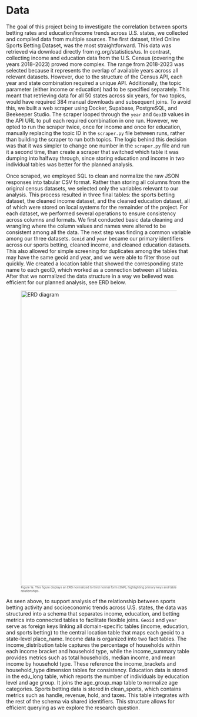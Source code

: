 # Data
The goal of this project being to investigate the correlation between sports betting rates and education/income trends across U.S. states, we collected and compiled data from multiple sources. The first dataset, titled Online Sports Betting Dataset, was the most straightforward. This data was retrieved via download directly from rg.org/statistics/us. In contrast, collecting income and education data from the U.S. Census (covering the years 2018–2023) proved more complex. The range from 2018-2023 was selected because it represents the overlap of available years across all relevant datasets. However, due to the structure of the Census API, each year and state combination required a unique API. Additionally, the topic parameter (either income or education) had to be specified separately. This meant that retrieving data for all 50 states across six years, for two topics, would have required 384 manual downloads and subsequent joins. To avoid this, we built a web scraper using Docker, Supabase, PostgreSQL, and Beekeeper Studio. The scraper looped through the `year` and `GeoID` values in the API URL to pull each required combination in one run. However, we opted to run the scraper twice, once for income and once for education, manually replacing the topic ID in the `scraper.py` file between runs, rather than building the scraper to run both topics. The logic behind this decision was that it was simpler to change one number in the `scraper.py` file and run it a second time, than create a scraper that switched which table it was dumping into halfway through, since storing education and income in two individual tables was better for the planned analysis. 

Once scraped, we employed SQL to clean and normalize the raw JSON responses into tabular CSV format. Rather than storing all columns from the original census datasets, we selected only the variables relevant to our analysis. This process resulted in three final tables: the sports betting dataset, the cleaned income dataset, and the cleaned education dataset, all of which were stored on local systems for the remainder of the project. For each dataset, we performed several operations to ensure consistency across columns and formats. We first conducted basic data cleaning and wrangling where the column values and names were altered to be consistent among all the data. The next step was finding a common variable among our three datasets. `Geoid` and `year` became our primary identifiers across our sports betting, cleaned income, and cleaned education datasets. This also allowed for simple screening for duplicates among the tables that may have the same geoid and year, and we were able to filter those out quickly. We created a location table that showed the corresponding state name to each geoID, which worked as a connection between all tables. After that we normalized the data structure in a way we believed was efficient for our planned analysis, see ERD below.

<figure id="fig-erd">
  <img src="figures/figure1a.png" alt="ERD diagram" width="800">
  <figcaption style="font-size: 8px; color: #555;">
    Figure 1a: This figure displays an ERD normalized to third normal form (3NF), highlighting primary keys and table relationships.
  </figcaption>
</figure>

As seen above, to support analysis of the relationship between sports betting activity and socioeconomic trends across U.S. states, the data was structured into a schema that separates income, education, and betting metrics into connected tables to facilitate flexible joins. `Geoid` and `year` serve as foreign keys linking all domain-specific tables (income, education, and sports betting) to the central location table that maps each geoid to a state-level place_name. Income data is organized into two fact tables. The income_distribution table captures the percentage of households within each income bracket and household type, while the income_summary table provides metrics such as total households, median income, and mean income by household type. These reference the income_brackets and household_type dimension tables for consistency. Education data is stored in the edu_long table, which reports the number of individuals by education level and age group. It joins the age_group_map table to normalize age categories. Sports betting data is stored in clean_sports, which contains metrics such as handle, revenue, hold, and taxes. This table integrates with the rest of the schema via shared identifiers. This structure allows for efficient querying as we explore the research question.
